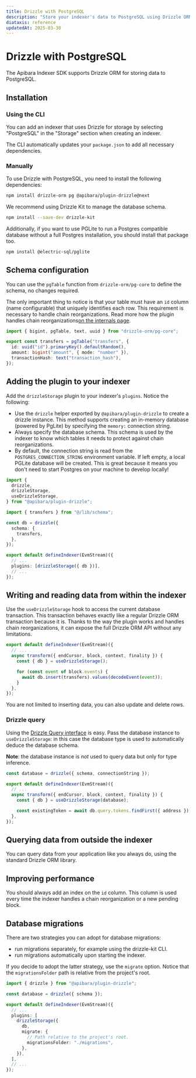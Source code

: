 ```yaml
---
title: Drizzle with PostgreSQL
description: "Store your indexer's data to PostgreSQL using Drizzle ORM."
diataxis: reference
updatedAt: 2025-03-30
---
```


# Drizzle with PostgreSQL

The Apibara Indexer SDK supports Drizzle ORM for storing data to PostgreSQL.

## Installation

### Using the CLI

You can add an indexer that uses Drizzle for storage by selecting "PostgreSQL"
in the "Storage" section when creating an indexer.

The CLI automatically updates your `package.json` to add all necessary dependencies.

### Manually

To use Drizzle with PostgreSQL, you need to install the following dependencies:

```bash [Terminal]
npm install drizzle-orm pg @apibara/plugin-drizzle@next
```

We recommend using Drizzle Kit to manage the database schema.

```bash [Terminal]
npm install --save-dev drizzle-kit
```

Additionally, if you want to use PGLite to run a Postgres compatible database without a full Postgres installation, you should install that package too.

```bash [Terminal]
npm install @electric-sql/pglite
```

## Schema configuration

You can use the `pgTable` function from `drizzle-orm/pg-core` to define the schema,
no changes required.

The only important thing to notice is that your table must have an `id` column (name configurable)
that uniquely identifies each row. This requirement is necessary to handle chain reorganizations.
Read more how the plugin handles chain reorganizations[on the internals page](/docs/v2/storage/drizzle-pg/internals).

```ts [lib/schema.ts]
import { bigint, pgTable, text, uuid } from "drizzle-orm/pg-core";

export const transfers = pgTable("transfers", {
  id: uuid("id").primaryKey().defaultRandom(),
  amount: bigint("amount", { mode: "number" }),
  transactionHash: text("transaction_hash"),
});
```

## Adding the plugin to your indexer

Add the `drizzleStorage` plugin to your indexer's `plugins`. Notice the following:

- Use the `drizzle` helper exported by `@apibara/plugin-drizzle` to create a
  drizzle instance. This method supports creating an in-memory database (powered by PgLite)
  by specifying the `memory:` connection string.
- Always specify the database schema. This schema is used by the indexer to know which tables
  it needs to protect against chain reorganizations.
- By default, the connection string is read from the `POSTGRES_CONNECTION_STRING` environment variable. If left empty, a local PGLite database will be created. This is great because it means you don't need to start Postgres on your machine to develop locally!

```ts [my-indexer.indexer.ts]
import {
  drizzle,
  drizzleStorage,
  useDrizzleStorage,
} from "@apibara/plugin-drizzle";

import { transfers } from "@/lib/schema";

const db = drizzle({
  schema: {
    transfers,
  },
});

export default defineIndexer(EvmStream)({
  // ...
  plugins: [drizzleStorage({ db })],
  // ...
});
```

## Writing and reading data from within the indexer

Use the `useDrizzleStorage` hook to access the current database transaction.
This transaction behaves exactly like a regular Drizzle ORM transaction because
it is. Thanks to the way the plugin works and handles chain reorganizations, it
can expose the full Drizzle ORM API without any limitations.

```ts [my-indexer.indexer.ts]
export default defineIndexer(EvmStream)({
  // ...
  async transform({ endCursor, block, context, finality }) {
    const { db } = useDrizzleStorage();

    for (const event of block.events) {
      await db.insert(transfers).values(decodeEvent(event));
    }
  },
});
```

You are not limited to inserting data, you can also update and delete rows.

### Drizzle query

Using the [Drizzle Query interface](https://orm.drizzle.team/docs/rqb) is easy.
Pass the database instance to `useDrizzleStorage`: in this case the database type
is used to automatically deduce the database schema.

**Note**: the database instance is _not_ used to query data but only for type inference.

```ts [my-indexer.indexer.ts]
const database = drizzle({ schema, connectionString });

export default defineIndexer(EvmStream)({
  // ...
  async transform({ endCursor, block, context, finality }) {
    const { db } = useDrizzleStorage(database);

    const existingToken = await db.query.tokens.findFirst({ address });
  },
});
```

## Querying data from outside the indexer

You can query data from your application like you always do, using the standard Drizzle ORM library.

## Improving performance

You should always add an index on the `id` column. This column is used every time the indexer handles
a chain reorganization or a new pending block.

## Database migrations

There are two strategies you can adopt for database migrations:

- run migrations separately, for example using the drizzle-kit CLI.
- run migrations automatically upon starting the indexer.

If you decide to adopt the latter strategy, use the `migrate` option. Notice that the `migrationsFolder` path is relative from the project's root.

```ts [my-indexer.indexer.ts]
import { drizzle } from "@apibara/plugin-drizzle";

const database = drizzle({ schema });

export default defineIndexer(EvmStream)({
  // ...
  plugins: [
    drizzleStorage({
      db,
      migrate: {
        // Path relative to the project's root.
        migrationsFolder: "./migrations",
      },
    }),
  ],
  // ...
});
```
